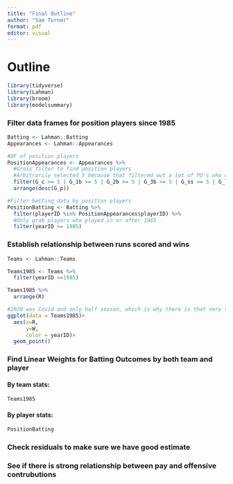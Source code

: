 ```yaml
---
title: "Final Outline"
author: "Sam Turner"
format: pdf
editor: visual
---
```


# Outline

```r
library(tidyverse)
library(Lahman)
library(broom)
library(modelsummary)
```

### Filter data frames for position players since 1985

```r
Batting <- Lahman::Batting
Appearances <- Lahman::Appearances

#DF of position players
PositionAppearances <- Appearances %>% 
  #Gross filter to find position players
  #Arbitrarily selected 5 because that filtered out a lot of PO's who came in a couple times
  filter(G_c >= 5 | G_1b >= 5 | G_2b >= 5 | G_3b >= 5 | G_ss >= 5 | G_lf >= 5 | G_cf >= 5 | G_rf >= 5 | G_of >= 5 | G_dh >= 5) %>%
  arrange(desc(G_p))

#Filter batting data by position players
PositionBatting <- Batting %>% 
  filter(playerID %in% PositionAppearances$playerID) %>% 
  #Only grab players who played in or after 1985
  filter(yearID >= 1985)
```

### Establish relationship between runs scored and wins

```r
Teams <- Lahman::Teams

Teams1985 <- Teams %>% 
  filter(yearID >=1985)

Teams1985 %>% 
  arrange(R)

#2020 was Covid and only half season, which is why there is that very small pocket there
ggplot(data = Teams1985)+
  aes(x=R,
      y=W,
      color = yearID)+
  geom_point()
```

### Find Linear Weights for Batting Outcomes by both team and player

#### By team stats:

```r
Teams1985
```

#### By player stats:

```r
PositionBatting
```

### Check residuals to make sure we have good estimate

### See if there is strong relationship between pay and offensive contrubutions
